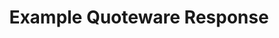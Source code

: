 ---
id: ExampleQuotewareResponse
title: Example Quoteware Response
sidebar_label: Example Response
slug: /ExampleQuotewareResponse
---